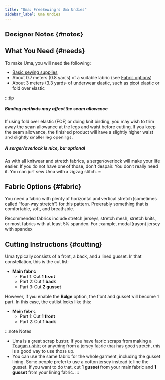 ```yaml
---
title: "Uma: FreeSewing's Uma Undies"
sidebar_label: Uma Undies
---
```



<DocusaurusDoc>
  <DesignInfo design="uma" noDocsLink />
</DocusaurusDoc>

## Designer Notes {#notes}

<Notes />

## What You Need {#needs}

To make Uma, you will need the following:

- [Basic sewing supplies](/docs/sewing/basic-sewing-supplies)
- About 0.7 meters (0.8 yards) of a suitable fabric (see [Fabric
  options](#fabric))
- About 3 meters (3.3 yards) of underwear elastic, such as picot elastic or
  fold over elastic

:::tip

##### Binding methods may affect the seam allowance

If using fold over elastic (FOE) or doing knit binding, you may wish to trim
away the seam allowance at the legs and waist before cutting. If you keep the
seam allowance, the finished product will have a slightly higher waist and
slightly smaller leg openings.

##### A serger/overlock is nice, but optional

As with all knitwear and stretch fabrics, a serger/overlock will make your life
easier. If you do not have one of those, don't despair. You don't really need
it. You can just sew Uma with a zigzag stitch.
:::

## Fabric Options {#fabric}

You need a fabric with plenty of horizontal and vertical stretch (sometimes
called “four-way stretch”) for this pattern. Preferably something that is
comfortable, soft, and breathable.

Recommended fabrics include stretch jerseys, stretch mesh, stretch knits, or
most fabrics with at least 5% spandex. For example, modal (rayon) jersey with
spandex.

## Cutting Instructions {#cutting}

Uma typically consists of a front, a back, and a lined gusset.
In that constellation, this is the cut list:

- **Main fabric**
  - Part 1: Cut **1 front**
  - Part 2: Cut **1 back**
  - Part 3: Cut **2 gusset**

However, if you enable the **Bulge** option, the front and gusset will become 1
part. In this case, the cutlist looks like this:

- **Main fabric**
  - Part 1: Cut **1 front**
  - Part 2: Cut **1 back**

:::note Notes

- Uma is a great scrap buster. If you have fabric scraps from making a [Teagan
  t-shirt](https://freesewing.org//designs/teagan/) or anything from a jersey
  fabric that has good stretch, this is a good way to use those up.
- You can use the same fabric for the whole garment, including the gusset
  lining. Some people prefer to use a cotton jersey instead to line the gusset.
  If you want to do that, cut **1 gusset** from your main fabric and **1
  gusset** from your lining fabric.
  :::
